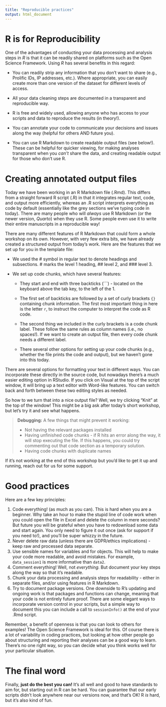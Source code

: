 ```yaml
---
title: "Reproducible practices"
output: html_document
---
```


# R is for Reproducibility

One of the advantages of conducting your data processing and analysis steps in *R* is that it can be readily shared on platforms such as the Open Science Framework. Using *R* has several benefits in this regard:

-   You can readily strip any information that you don't want to share (e.g., Prolific IDs, IP addresses, etc.). Where appropriate, you can easily create more than one version of the dataset for different levels of access.

-   All your data cleaning steps are documented in a transparent and reproducible way.

-   R is free and widely used, allowing anyone who has access to your scripts and data to reproduce the results (in theory!).

-   You can annotate your code to communicate your decisions and issues along the way (helpful for others AND future you).

-   You can use R Markdown to create readable output files (see below!). These can be helpful for quicker viewing, for making analyses transparent when you *can't* share the data, and creating readable output for those who don't use R.

# Creating annotated output files

Today we have been working in an R Markdown file (.Rmd). This differs from a straight forward R script (.R) in that it integrates regular text, code, and output more efficiently, whereas an .R script interprets everything as code by default (essentially like the grey sections we've typing code in today). There are many people who will *always* use R Markdown (or the newer version, *Quarto*) when they use R. Some people even use it to write their entire manuscripts in a reproducible way!

There are many different features of R Markdown that could form a whole workshop on its own. However, with very few extra bits, we have already created a structured output from today's work. Here are the features that we set up for you in the template file:

-   We used the \# symbol in regular text to denote headings and subsections. \# marks the level 1 heading, \## level 2, and \### level 3.

-   We set up code chunks, which have several features:

    -   They start and end with three backticks (\`\`\`) - located on the keyboard above the tab key, to the left of the 1.

    -   The first set of backticks are followed by a set of curly brackets `{}` containing chunk information. The first most important thing in here is the letter `r`, to instruct the computer to interpret the code as R code.

    -   The second thing we included in the curly brackets is a code chunk label. These follow the same rules as column names (i.e., no spaces!). If we want to create an output file, then every code chunk needs a different label.

    -   There several other options for setting up your code chunks (e.g., whether the file prints the code and output), but we haven't gone into this today.

There are several options for formatting your text in different ways. You can incorporate these directly in the source code, but nowadays there's a much easier editing option in RStudio. If you click on Visual at the top of the script window, it will bring up a text editor with Word-like features. You can switch back and forth between these two editing styles as needed.

So how to we turn that into a nice output file? Well, we try clicking "Knit" at the top of the window! This might be a big ask after today's short workshop, but let's try it and see what happens.

> **Debugging:** A few things that might prevent it working:
>
> -   Not having the relevant packages installed
> -   Having unfinished code chunks - if R hits an error along the way, it will stop executing the file. If this happens, you could try commenting out that code section as a temporary solution.
> -   Having code chunks with duplicate names

If it's not working at the end of this workshop but you'd like to get it up and running, reach out for us for some support.

# Good practices

Here are a few key principles:

1.  Code everything! (as much as you can). This is hard when you are a beginner. Why take an hour to make the stupid line of code work when you could open the file in Excel and delete the column in mere seconds? But future you will be grateful when you have to redownload some data and start again. You only need to figure it out once (ask for support if you need to!), and you'll be super whizzy in the future.
2.  Never delete raw data (unless there are GDPR/ethics implications) - keep raw and processed data separate.
3.  Use sensible names for variables and for objects. This will help to make your code more readable, and avoid mistakes. For example, `data_session1` is more informative than `data2`.
4.  Comment everything! Well, not *everything.* But document your key steps along the way so that it's readable.
5.  Chunk your data processing and analysis steps for readability - either in separate files, and/or using features in R Markdown.
6.  Try to document package versions. One downside to R's updating and ongoing work is that packages and functions can change, meaning that your code is not entirely future proof. There are some elegant ways to incorporate version control in your scripts, but a simple way to document this you can include a call to `sessionInfo()` at the end of your .Rmd script.

Remember, a benefit of openness is that you can look to others for examples! The Open Science Framework is ideal for this. Of course there is a lot of variability in coding practices, but looking at how other people go about structuring and reporting their analyses can be a good way to learn. There's no one right way, so you can decide what you think works well for your particular situation.

# The final word

Finally, **just do the best you can!** It's all well and good to have standards to aim for, but starting out in R can be hard. You can guarantee that our early scripts didn't look anywhere near our versions now, and that's OK! R *is* hard, but it's also kind of fun.
